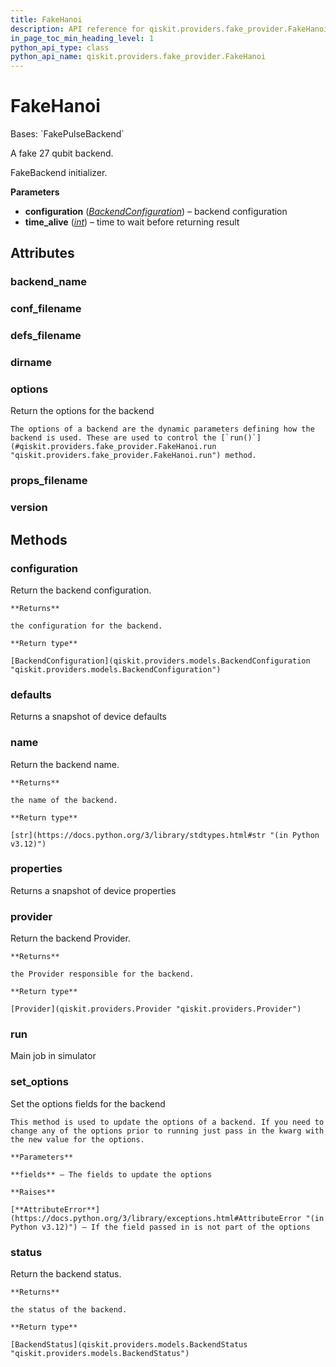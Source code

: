 ```yaml
---
title: FakeHanoi
description: API reference for qiskit.providers.fake_provider.FakeHanoi
in_page_toc_min_heading_level: 1
python_api_type: class
python_api_name: qiskit.providers.fake_provider.FakeHanoi
---
```


# FakeHanoi

<Class id="qiskit.providers.fake_provider.FakeHanoi" github="https://github.com/qiskit/qiskit/tree/stable/0.25/qiskit/providers/fake_provider/backends/hanoi/fake_hanoi.py" signature="qiskit.providers.fake_provider.FakeHanoi">
  Bases: `FakePulseBackend`

  A fake 27 qubit backend.

  FakeBackend initializer.

  **Parameters**

  *   **configuration** ([*BackendConfiguration*](qiskit.providers.models.BackendConfiguration "qiskit.providers.models.BackendConfiguration")) – backend configuration
  *   **time\_alive** ([*int*](https://docs.python.org/3/library/functions.html#int "(in Python v3.12)")) – time to wait before returning result

  ## Attributes

  ### backend\_name

  <Attribute id="qiskit.providers.fake_provider.FakeHanoi.backend_name" name="backend_name" attributeValue="= 'fake_hanoi'" />

  ### conf\_filename

  <Attribute id="qiskit.providers.fake_provider.FakeHanoi.conf_filename" name="conf_filename" attributeValue="= 'conf_hanoi.json'" />

  ### defs\_filename

  <Attribute id="qiskit.providers.fake_provider.FakeHanoi.defs_filename" name="defs_filename" attributeValue="= 'defs_hanoi.json'" />

  ### dirname

  <Attribute id="qiskit.providers.fake_provider.FakeHanoi.dirname" name="dirname" attributeValue="= '/home/runner/work/qiskit/qiskit/.tox/docs/lib/python3.9/site-packages/qiskit/providers/fake_provider/backends/hanoi'" />

  ### options

  <Attribute id="qiskit.providers.fake_provider.FakeHanoi.options" name="options">
    Return the options for the backend

    The options of a backend are the dynamic parameters defining how the backend is used. These are used to control the [`run()`](#qiskit.providers.fake_provider.FakeHanoi.run "qiskit.providers.fake_provider.FakeHanoi.run") method.
  </Attribute>

  ### props\_filename

  <Attribute id="qiskit.providers.fake_provider.FakeHanoi.props_filename" name="props_filename" attributeValue="= 'props_hanoi.json'" />

  ### version

  <Attribute id="qiskit.providers.fake_provider.FakeHanoi.version" name="version" attributeValue="= 1" />

  ## Methods

  ### configuration

  <Function id="qiskit.providers.fake_provider.FakeHanoi.configuration" name="configuration" signature="configuration()">
    Return the backend configuration.

    **Returns**

    the configuration for the backend.

    **Return type**

    [BackendConfiguration](qiskit.providers.models.BackendConfiguration "qiskit.providers.models.BackendConfiguration")
  </Function>

  ### defaults

  <Function id="qiskit.providers.fake_provider.FakeHanoi.defaults" name="defaults" signature="defaults()">
    Returns a snapshot of device defaults
  </Function>

  ### name

  <Function id="qiskit.providers.fake_provider.FakeHanoi.name" name="name" signature="name()">
    Return the backend name.

    **Returns**

    the name of the backend.

    **Return type**

    [str](https://docs.python.org/3/library/stdtypes.html#str "(in Python v3.12)")
  </Function>

  ### properties

  <Function id="qiskit.providers.fake_provider.FakeHanoi.properties" name="properties" signature="properties()">
    Returns a snapshot of device properties
  </Function>

  ### provider

  <Function id="qiskit.providers.fake_provider.FakeHanoi.provider" name="provider" signature="provider()">
    Return the backend Provider.

    **Returns**

    the Provider responsible for the backend.

    **Return type**

    [Provider](qiskit.providers.Provider "qiskit.providers.Provider")
  </Function>

  ### run

  <Function id="qiskit.providers.fake_provider.FakeHanoi.run" name="run" signature="run(run_input, **kwargs)">
    Main job in simulator
  </Function>

  ### set\_options

  <Function id="qiskit.providers.fake_provider.FakeHanoi.set_options" name="set_options" signature="set_options(**fields)">
    Set the options fields for the backend

    This method is used to update the options of a backend. If you need to change any of the options prior to running just pass in the kwarg with the new value for the options.

    **Parameters**

    **fields** – The fields to update the options

    **Raises**

    [**AttributeError**](https://docs.python.org/3/library/exceptions.html#AttributeError "(in Python v3.12)") – If the field passed in is not part of the options
  </Function>

  ### status

  <Function id="qiskit.providers.fake_provider.FakeHanoi.status" name="status" signature="status()">
    Return the backend status.

    **Returns**

    the status of the backend.

    **Return type**

    [BackendStatus](qiskit.providers.models.BackendStatus "qiskit.providers.models.BackendStatus")
  </Function>
</Class>


